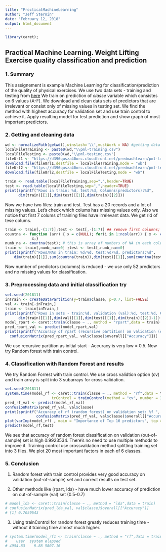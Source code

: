 ```yaml
---
title: "ProcticalMachineLearning"
author: "Jeff Sternin"
date: "February 12, 2018"
output: html_document
---
```

```r
library(caret);
```
## **Practical Machine Learning. Weight Lifting Exercise quality classification and prediction **

### **1. Summary**  

This assignement is example Machine Learning for classification/prediction of the quality of physical exercises.
We use two data sets - training and testing from [here](http://groupware.les.inf.puc-rio.br/har)
We train on prediction of $classe$ variable which consistes on 6 values (A-F). We download and clean data sets of
predictors that are irrelevant or consist only of missing values in testing set. We find the method with highest 
accuracy for validation set and use train control to achieve it. Apply resulting model for test prediction and
show graph of most important predictors.

### **2. Getting and cleaning data**  

```r
wd <- normalizePath(getwd(),winslash='\\',mustWork = NA) #getting data
localFileTraining <- paste0(wd,"\\pml-training.csv")
localFileTesting <- paste0(wd,"\\pml-testing.csv")
fileUrl1 <- "https://d396qusza40orc.cloudfront.net/predmachlearn/pml-training.csv?accessType = DOWNLOAD"
download.file(fileUrl1,destfile = localFileTraining,mode = "wb") 
fileUrl2 <- "https://d396qusza40orc.cloudfront.net/predmachlearn/pml-testing.csv?accessType = DOWNLOAD"
download.file(fileUrl2,destfile = localFileTesting,mode = "wb") 
```

```r
train <- read.table(localFileTraining,sep=",",header=TRUE) 
test <- read.table(localFileTesting,sep=",",header=TRUE)
print(sprintf("Rows in train: %d, test:%d, Columns(predictors):%d",
      dim(train)[[1]],dim(test)[[1]],dim(train)[[2]]))
```

Now we have two files: train and test. Test has a 20 records and a lot of missing values.
Let's check which colums has missing values only.
Also we notice that first 7 colums of training files have irrelevant data. We get rid of tese colums.

```r
train <- train[,-(1:7)];test <- test[,-(1:7)] ## remove first columns; count number of NA in colums
countna <- function (arr) { x = c(NULL); for(i in 1:ncol(arr)) { x <- c(x,sum(is.na(arr[,i]))) } 
            x;}
numb_na <- countna(test); # this is array of numbers of NA in each column; leave only columns where no na in test file
train <- train[,numb_na==0] ;test <- test[,numb_na==0]
print(sprintf("Rows/NAs in train: %d/%d, test:%d/%d, predictors:%d", 
    dim(train)[[1]],sum(countna(train)),dim(test)[[1]],sum(countna(test)),dim(train)[[2]]-1));  
```
Now number of predictors (columns) is reduced - we use only 52 predictors and no missing values for classification.

### **3. Preprocessing data and initial classification try** 

```r
set.seed(201811)
inTrain <- createDataPartition(y=train$classe, p=0.7, list=FALSE)
val <- train[-inTrain,]
train <- train[inTrain,]
print(sprintf("Rows in sets - train:%d, validation (val):%d, test:%d, Columns (Pedictors):%d ",
      dim(train)[[1]],dim(val)[[1]],dim(test)[[1]],dim(train)[[2]]-1))
model_rpart <- caret::train(classe ~ ., method = "rpart",data = train)
pred_rpart_val <- predict(model_rpart,val)   
print(sprintf("Accuracy of rpart (recursive partition) on validation (out-off-sample) set: %f ",
  confusionMatrix(pred_rpart_val, val$classe)$overall[["Accuracy"]]))
```
We use recursive partition as initial start - Accuracy is very low = 0.5.
Now try Random forest with train control.

### **4. Classification with Random Forest and results** 

We try Random Forrest with train control. We use cross validtion option (cv) and train array is split into 3 subarrays for
cross validation. 

```r
set.seed(201811)
system.time(model_rf <- caret::train(classe ~ ., method = "rf",data = train, importance = T, 
                     trControl = trainControl(method = "cv", number = 3))) ##,verboseIter = TRUE
pred_rf_val <- predict(model_rf,val)   
confusionMatrix(pred_rf_val, val$classe)
print(sprintf("Accuracy of rf (random forest) on validation set: %f ", 
              confusionMatrix(pred_rf_val, val$classe)$overall[["Accuracy"]]))
plot(varImp(model_rf) , main = "Importance of Top 10 predictors", top = 10)# Top 10 plot
predict(model_rf,test)
```
We see that accuracy of random forest classification on validation (out-of-sample) set is high 0.9923534.
There's no need to use multiple methods to improve it. Training control use crossvaldation method splitting training set into 3 files. We plot 20 most important factors in each of 6 classes.

### **5. Conclusion**   

1. Random forest with train control provides very good accuracy on validation (out-of-sample) set and correct results on test set.

2. Other methods like (rpart, lda) - have much lower accuracy of prediction on out-of-sample (val) set (0.5-0.7) 

```r
# model_lda <- caret::train(classe ~ ., method = "lda",data = train)
# confusionMatrix(pred_lda_val, val$classe)$overall[["Accuracy"]]
# [1] 0.7059543
```

3. Using trainControl for random forest greatly reduces training time - without it training time almost much higher. 

```r
# system.time(model_rf1 <- train(classe ~ ., method = "rf",data = train))
#    user  system elapsed 
# 4954.83    9.88 5807.16 
```